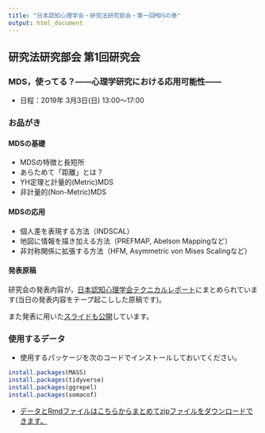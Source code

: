```yaml
---
title: "日本認知心理学会・研究法研究部会・第一回MDSの巻"
output: html_document
---
```


## 研究法研究部会 第1回研究会
### MDS，使ってる？――心理学研究における応用可能性――

+ 日程：2019年  3月3日(日)  13:00〜17:00


### お品がき

####  MDSの基礎

+ MDSの特徴と長短所
+ あらためて「距離」とは？
+ YH定理と計量的(Metric)MDS
+ 非計量的(Non-Metric)MDS

#### MDSの応用

+ 個人差を表現する方法（INDSCAL） 
+ 地図に情報を描き加える方法（PREFMAP, Abelson Mappingなど） 
+ 非対称関係に拡張する方法（HFM, Asymmetric von Mises Scalingなど） 

#### 発表原稿

研究会の発表内容が，[日本認知心理学会テクニカルレポート](http://cogpsy.jp/wp/wp-content/uploads/COGPSY-TR-002.pdf)にまとめられています(当日の発表内容をテープ起こしした原稿です)。

また発表に用いた[スライドも公開](https://www.slideshare.net/KojiKosugi/mds20190303-134264558)しています。

### 使用するデータ

+ 使用するパッケージを次のコードでインストールしておいてください。

```r
install.packages(MASS)
install.packages(tidyverse)
install.packages(ggrepel)
install.packages(somacof)
```
+ [データとRmdファイルはこちらからまとめてzipファイルをダウンロードできます。](sampleData.zip)

